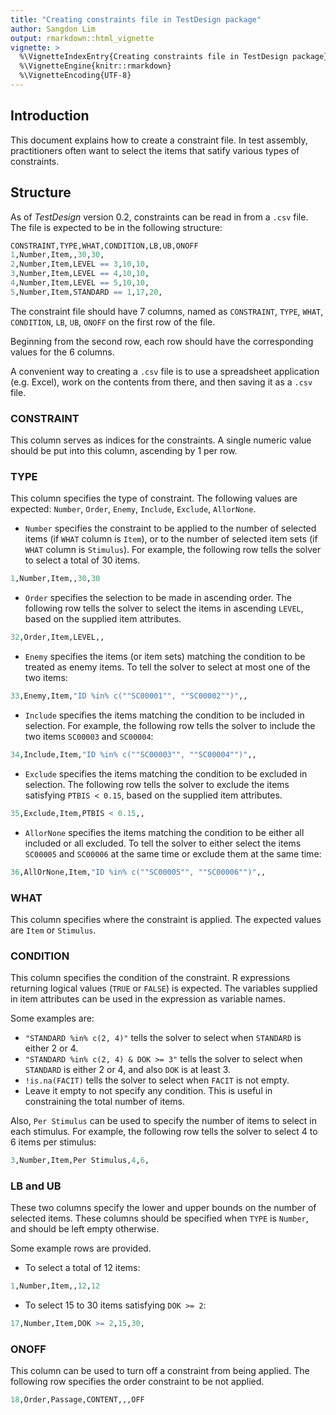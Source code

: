 ```yaml
---
title: "Creating constraints file in TestDesign package"
author: Sangdon Lim
output: rmarkdown::html_vignette
vignette: >
  %\VignetteIndexEntry{Creating constraints file in TestDesign package}
  %\VignetteEngine{knitr::rmarkdown}
  %\VignetteEncoding{UTF-8}
---
```


## Introduction

This document explains how to create a constraint file. In test assembly, practitioners often want to select the items that satify various types of constraints.

## Structure

As of *TestDesign* version 0.2, constraints can be read in from a `.csv` file. The file is expected to be in the following structure:

```r
CONSTRAINT,TYPE,WHAT,CONDITION,LB,UB,ONOFF
1,Number,Item,,30,30,
2,Number,Item,LEVEL == 3,10,10,
3,Number,Item,LEVEL == 4,10,10,
4,Number,Item,LEVEL == 5,10,10,
5,Number,Item,STANDARD == 1,17,20,
```

The constraint file should have 7 columns, named as `CONSTRAINT`, `TYPE`, `WHAT`, `CONDITION`, `LB`, `UB`, `ONOFF` on the first row of the file.

Beginning from the second row, each row should have the corresponding values for the 6 columns.

A convenient way to creating a `.csv` file is to use a spreadsheet application (e.g. Excel), work on the contents from there, and then saving it as a `.csv` file.

### CONSTRAINT

This column serves as indices for the constraints. A single numeric value should be put into this column, ascending by 1 per row.

### TYPE

This column specifies the type of constraint. The following values are expected: `Number`, `Order`, `Enemy`, `Include`, `Exclude`, `AllorNone`.

* `Number` specifies the constraint to be applied to the number of selected items (if `WHAT` column is `Item`), or to the number of selected item sets (if `WHAT` column is `Stimulus`). For example, the following row tells the solver to select a total of 30 items.

```r
1,Number,Item,,30,30
```

* `Order` specifies the selection to be made in ascending order. The following row tells the solver to select the items in ascending `LEVEL`, based on the supplied item attributes.

```r
32,Order,Item,LEVEL,,
```

* `Enemy` specifies the items (or item sets) matching the condition to be treated as enemy items. To tell the solver to select at most one of the two items:

```r
33,Enemy,Item,"ID %in% c(""SC00001"", ""SC00002"")",,
```

* `Include` specifies the items matching the condition to be included in selection. For example, the following row tells the solver to include the two items `SC00003` and `SC00004`:

```r
34,Include,Item,"ID %in% c(""SC00003"", ""SC00004"")",,
```

* `Exclude` specifies the items matching the condition to be excluded in selection. The following row tells the solver to exclude the items satisfying `PTBIS < 0.15`, based on the supplied item attributes.

```r
35,Exclude,Item,PTBIS < 0.15,,
```

* `AllorNone` specifies the items matching the condition to be either all included or all excluded. To tell the solver to either select the items `SC00005` and `SC00006` at the same time or exclude them at the same time:

```r
36,AllOrNone,Item,"ID %in% c(""SC00005"", ""SC00006"")",,
```

### WHAT

This column specifies where the constraint is applied. The expected values are `Item` or `Stimulus`.

### CONDITION

This column specifies the condition of the constraint. R expressions returning logical values (`TRUE` or `FALSE`) is expected. The variables supplied in item attributes can be used in the expression as variable names.

Some examples are:

* `"STANDARD %in% c(2, 4)"` tells the solver to select when `STANDARD` is either 2 or 4.
* `"STANDARD %in% c(2, 4) & DOK >= 3"` tells the solver to select when `STANDARD` is either 2 or 4, and also `DOK` is at least 3.
* `!is.na(FACIT)` tells the solver to select when `FACIT` is not empty.
* Leave it empty to not specify any condition. This is useful in constraining the total number of items.

Also, `Per Stimulus` can be used to specify the number of items to select in each stimulus. For example, the following row tells the solver to select 4 to 6 items per stimulus:

```r
3,Number,Item,Per Stimulus,4,6,
```

### LB and UB

These two columns specify the lower and upper bounds on the number of selected items. These columns should be specified when `TYPE` is `Number`, and should be left empty otherwise.

Some example rows are provided.

* To select a total of 12 items:

```r
1,Number,Item,,12,12
```

* To select 15 to 30 items satisfying `DOK >= 2`:

```r
17,Number,Item,DOK >= 2,15,30,
```

### ONOFF

This column can be used to turn off a constraint from being applied. The following row specifies the order constraint to be not applied.

```r
18,Order,Passage,CONTENT,,,OFF
```
